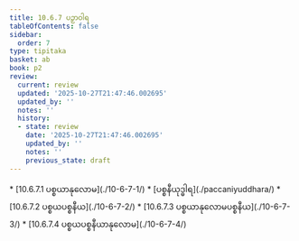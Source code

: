 ```yaml
---
title: 10.6.7 ပဉှာဝါရ
tableOfContents: false
sidebar:
  order: 7
type: tipitaka
basket: ab
book: p2
review:
  current: review
  updated: '2025-10-27T21:47:46.002695'
  updated_by: ''
  notes: ''
  history:
  - state: review
    date: '2025-10-27T21:47:46.002695'
    updated_by: ''
    notes: ''
    previous_state: draft
---
```



<ReviewStatus review={frontmatter.review} showDetails={true} />

<HypothesisAnnotation frontmatter={frontmatter} />

<DynamicBreadcrumb />



<TableOfContents book="p2" section="10.6.7">
* [10.6.7.1 ပစ္စယာနုလောမ](./10-6-7-1/)
* [ပစ္စနီယုဒ္ဓါရ](./paccaniyuddhara/)
* [10.6.7.2 ပစ္စယပစ္စနီယ](./10-6-7-2/)
* [10.6.7.3 ပစ္စယာနုလောမပစ္စနီယ](./10-6-7-3/)
* [10.6.7.4 ပစ္စယပစ္စနီယာနုလောမ](./10-6-7-4/)
</TableOfContents>